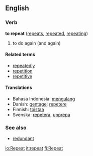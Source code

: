 ==English==
===Verb===
'''to repeat'''  ([[repeats]], [[repeated]], [[repeating]])

#to do again (and again)

====Related terms====
*[[repeatedly]]
*[[repetition]]
*[[repetitive]]

====Translations====
*Bahasa Indonesia: [[mengulang]]
*Danish: [[gentage]]; [[repetere]]
*Finnish: [[toistaa]]
*Svenska: [[repetera]], [[upprepa]]

===See also===
*[[redundant]]

[[io:Repeat]]
[[it:repeat]]
[[fi:Repeat]]